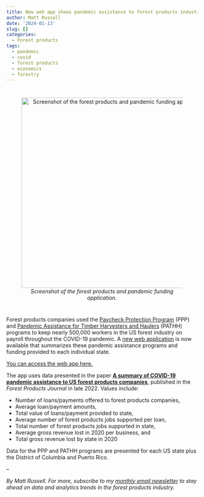 ```yaml
---
title: New web app shows pandemic assistance to forest products industry by state
author: Matt Russell
date: '2024-01-13'
slug: []
categories:
  - Forest products
tags:
  - pandemic
  - covid
  - forest products
  - economics
  - forestry
---
```



# 
<center>

![*Screenshot of the forest products and pandemic funding application.*](webapp.png){width=500px}
</center>
#  

Forest products companies used the [Paycheck Protection Program](https://www.sba.gov/funding-programs/loans/covid-19-relief-options/paycheck-protection-program) (PPP) and [Pandemic Assistance for Timber Harvesters and Haulers](https://www.farmers.gov/archived/coronavirus/pandemic-assistance/pathh) (PATHH) programs to keep nearly 500,000 workers in the US forest industry on payroll throughout the COVID-19 pandemic. A [new web application](https://matt-arbor.shinyapps.io/forestry_pandemic/) is now available that summarizes these pandemic assistance programs and funding provided to each individual state.
 

[You can access the web app here.](https://matt-arbor.shinyapps.io/forestry_pandemic/)

The app uses data presented in the paper [**A summary of COVID-19 pandemic assistance to US forest products companies**](https://meridian.allenpress.com/fpj/article/72/4/253/488883/A-Summary-of-COVID-19-Pandemic-Assistance-to-US), published in the *Forest Products Journal* in late 2022. Values include:

* Number of loans/payments offered to forest products companies,
* Average loan/payment amounts,
* Total value of loans/payment provided to state,
* Average number of forest products jobs supported per loan,
* Total number of forest products jobs supported in state,
* Average gross revenue lost in 2020 per business, and
* Total gross revenue lost by state in 2020

Data for the PPP and PATHH programs are presented for each US state plus the District of Columbia and Puerto Rico.  

--

*By Matt Russell. For more, subscribe to my [monthly email newsletter](https://mailchi.mp/d96897dc0f46/arbor-analytics) to stay ahead on data and analytics trends in the forest products industry.*

